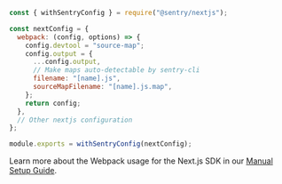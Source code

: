```javascript {filename:next.config.(js|mjs)}
const { withSentryConfig } = require("@sentry/nextjs");

const nextConfig = {
  webpack: (config, options) => {
    config.devtool = "source-map";
    config.output = {
      ...config.output,
      // Make maps auto-detectable by sentry-cli
      filename: "[name].js",
      sourceMapFilename: "[name].js.map",
    };
    return config;
  },
  // Other nextjs configuration
};

module.exports = withSentryConfig(nextConfig);
```

Learn more about the Webpack usage for the Next.js SDK in our [Manual Setup Guide](/platforms/javascript/guides/nextjs/manual-setup/#extend-nextjs-configuration).
